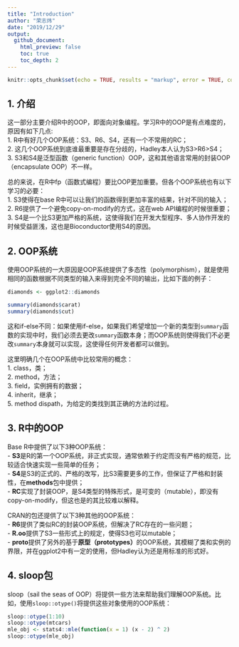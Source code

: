 ```yaml
---
title: "Introduction"
author: "荣志炜"
date: "2019/12/29"
output: 
  github_document:
    html_preview: false
    toc: true
    toc_depth: 2
---
```


```r
knitr::opts_chunk$set(echo = TRUE, results = "markup", error = TRUE, collapse = TRUE)
```

## 1. 介绍

这一部分主要介绍R中的OOP，即面向对象编程。学习R中的OOP是有点难度的，原因有如下几点:  
1. R中有好几个OOP系统：S3、R6、S4，还有一个不常用的RC；  
2. 这几个OOP系统到底谁最重要是存在分歧的，Hadley本人认为S3>R6>S4；  
3. S3和S4是泛型函数（generic function）OOP，这和其他语言常用的封装OOP（encapsulate OOP）不一样。

总的来说，在R中fp（函数式编程）要比OOP更加重要。但各个OOP系统也有以下学习的必要：  
1. S3使得在base R中可以让我们的函数得到更加丰富的结果，针对不同的输入；  
2. R6提供了一个避免copy-on-modify的方式，这在web API编程的时候很重要；  
3. S4是一个比S3更加严格的系统，这使得我们在开发大型程序、多人协作开发的时候受益匪浅，这也是Bioconductor使用S4的原因。

## 2. OOP系统

使用OOP系统的一大原因是OOP系统提供了多态性（polymorphism），就是使用相同的函数根据不同类型的输入来得到完全不同的输出，比如下面的例子：

```r
diamonds <- ggplot2::diamonds

summary(diamonds$carat)
summary(diamonds$cut)
```

这和if-else不同：如果使用if-else，如果我们希望增加一个新的类型到`summary`函数的实现中时，我们必须去更改`summary`函数本身；而OOP系统则使得我们不必更改`summary`本身就可以实现，这使得任何开发者都可以做到。

这里明确几个在OOP系统中比较常用的概念：  
1. class，类；  
2. method，方法；  
3. field，实例拥有的数据；  
4. inherit，继承；  
5. method dispath，为给定的类找到其正确的方法的过程。

## 3. R中的OOP

Base R中提供了以下3种OOP系统：  
- **S3**是R的第一个OOP系统，非正式实现，通常依赖于约定而没有严格的规范，比较适合快速实现一些简单的任务；  
- **S4**是S3的正式的、严格的改写，比S3需要更多的工作，但保证了严格和封装性，在**methods**包中提供；  
- **RC**实现了封装OOP，是S4类型的特殊形式，是可变的（mutable），即没有copy-on-modify，但这也是的其比较难以解释。

CRAN的包还提供了以下3种其他的OOP系统：  
- **R6**提供了类似RC的封装OOP系统，但解决了RC存在的一些问题；  
- **R.oo**提供了S3一些形式上的规定，使得S3也可以mutable；  
- **proto**提供了另外的基于**原型（prototypes）**的OOP系统，其模糊了类和实例的界限，并在ggplot2中有一定的使用，但Hadley认为还是用标准的形式好。

## 4. sloop包

sloop（sail the seas of OOP）将提供一些方法来帮助我们理解OOP系统。比如，使用`sloop::otype()`将提供这些对象使用的OOP系统：

```r
sloop::otype(1:10)
sloop::otype(mtcars)
mle_obj <- stats4::mle(function(x = 1) (x - 2) ^ 2)
sloop::otype(mle_obj)
```
